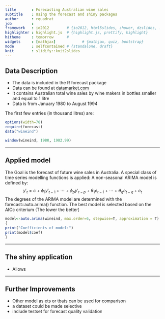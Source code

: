 ```yaml
---
title       : Forecasting Australian wine sales
subtitle    : Using the forecast and shiny packages
author      : rquadrat
job         : 
framework   : io2012        # {io2012, html5slides, shower, dzslides, ...}
highlighter : highlight.js  # {highlight.js, prettify, highlight}
hitheme     : tomorrow      # 
widgets     : [mathjax]            # {mathjax, quiz, bootstrap}
mode        : selfcontained # {standalone, draft}
knit        : slidify::knit2slides
---
```


## Data Description

* The data is included in the R forecast package
* Data can be found at [datamarket.com](https://datamarket.com/data/set/22q2/monthly-australian-wine-sales-thousands-of-litres-by-wine-makers-in-bottles-1-litre)
* It contains Australian total wine sales by wine makers in bottles smaller and equal to 1 litre
* Data is from January 1980 to August 1994

The first few entries (in thousand litres) are:
```r
options(width=78)
require(forecast)
data("wineind")

window(wineind, 1980, 1982.99)

```


---

## Applied model

The Goal is the forecast of future wine sales in Australia. 
A special class of time series modelling functions is applied: 
A non-seasonal ARIMA model is defined by:
$$ y'_{t} = c + \phi_{1}y'_{t-1} + \cdots + \phi_{p}y'_{t-p} + \theta_{1}e_{t-1} + \cdots + \theta_{q}e_{t-q} + e_{t}$$
The degrees of the ARIMA model are determined with the forecast::auto.arima() function. The best model is selected based on the AICc criterium (The lower the better)

```r

model<-auto.arima(wineind, max.order=6, stepwise=T, approximation = T)
{
print("Coefficients of model:")
print(model$coef)
}

```

---

## The shiny application
* Allows

---

## Further Improvements

* Other model as ets or tbats can be used for comparison
* a dataset could be made selective 
* include testset for forecast quality validation
